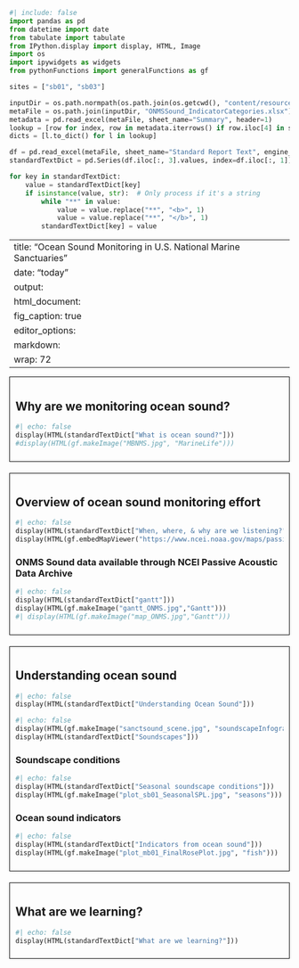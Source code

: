 ```python
#| include: false
import pandas as pd
from datetime import date
from tabulate import tabulate
from IPython.display import display, HTML, Image
import os
import ipywidgets as widgets
from pythonFunctions import generalFunctions as gf

sites = ["sb01", "sb03"]

inputDir = os.path.normpath(os.path.join(os.getcwd(), "content/resources"))
metaFile = os.path.join(inputDir, "ONMSSound_IndicatorCategories.xlsx")
metadata = pd.read_excel(metaFile, sheet_name="Summary", header=1)
lookup = [row for index, row in metadata.iterrows() if row.iloc[4] in sites]
dicts = [l.to_dict() for l in lookup]

df = pd.read_excel(metaFile, sheet_name="Standard Report Text", engine_kwargs={'keep_links': True})
standardTextDict = pd.Series(df.iloc[:, 3].values, index=df.iloc[:, 1]).to_dict()

for key in standardTextDict:
    value = standardTextDict[key]
    if isinstance(value, str):  # Only process if it's a string
        while "**" in value:
            value = value.replace("**", "<b>", 1)
            value = value.replace("**", "</b>", 1)
        standardTextDict[key] = value
```

---
title: "Ocean Sound Monitoring in U.S. National Marine Sanctuaries"
date: "today"
output: 
  html_document: 
    fig_caption: true
editor_options: 
  markdown: 
    wrap: 72
---

::: {style="border: 1px solid black; padding: 10px; margin-bottom: 20px;"}
## Why are we monitoring ocean sound?
```python
#| echo: false
display(HTML(standardTextDict["What is ocean sound?"]))
#display(HTML(gf.makeImage("MBNMS.jpg", "MarineLife")))
```
:::

::: {style="border: 1px solid black; padding: 10px; margin-bottom: 20px;"}
## Overview of ocean sound monitoring effort
```python
#| echo: false
display(HTML(standardTextDict["When, where, & why are we listening?"]))
display(HTML(gf.embedMapViewer("https://www.ncei.noaa.gov/maps/passive-acoustic-data/")))
```
### ONMS Sound data available through NCEI Passive Acoustic Data Archive  
```python
#| echo: false
display(HTML(standardTextDict["gantt"]))
display(HTML(gf.makeImage("gantt_ONMS.jpg","Gantt")))
#| display(HTML(gf.makeImage("map_ONMS.jpg","Gantt")))
```
:::

::: {style="border: 1px solid black; padding: 10px; margin-bottom: 20px;"}
## Understanding ocean sound
```python
#| echo: false
display(HTML(standardTextDict["Understanding Ocean Sound"]))
```
```python
#| echo: false
display(HTML(gf.makeImage("sanctsound_scene.jpg", "soundscapeInfographic")))
display(HTML(standardTextDict["Soundscapes"]))
```
### Soundscape conditions
```python
#| echo: false
display(HTML(standardTextDict["Seasonal soundscape conditions"]))
display(HTML(gf.makeImage("plot_sb01_SeasonalSPL.jpg", "seasons")))
```
### Ocean sound indicators
```python
#| echo: false
display(HTML(standardTextDict["Indicators from ocean sound"]))
display(HTML(gf.makeImage("plot_mb01_FinalRosePlot.jpg", "fish")))
```
:::

::: {style="border: 1px solid black; padding: 10px; margin-bottom: 20px;"}
## What are we learning?
```python
#| echo: false
display(HTML(standardTextDict["What are we learning?"]))
```
:::
